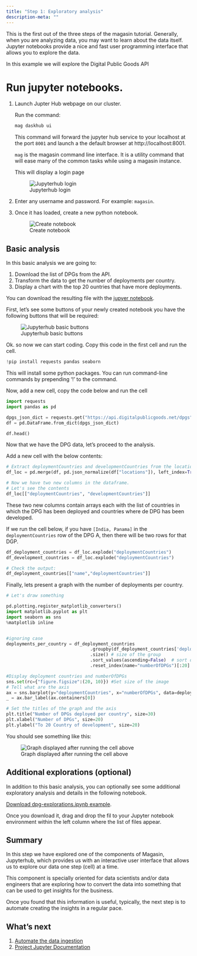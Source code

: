 ```yaml
---
title: "Step 1: Exploratory analysis"
description-meta: ""
---
```


This is the first out of the three steps of the magasin tutorial. Generally, when you are analyzing data, you may want to learn about the data itself. Jupyter notebooks provide a nice and fast user programming interface that allows you to explore the data.

In this example we will explore the Digital Public Goods API


# Run jupyter notebooks.

1. Launch Jupter Hub webpage on our cluster. 

    Run the command: 

    ```sh
    mag daskhub ui
    ```

   This command will forward the jupyter hub service to your localhost at the port `8001` and launch a the default browser at http://localhost:8001.

   :::{.callout-note}
   `mag` is the magasin command line interface. It is a utility command that will ease many of the common tasks while using a magasin instance. 
   :::

    This will display a login page

     ![Jupyterhub login](../images/get-started/jupyterhub-login.png)



2. Enter any username and password. For example: `magasin`.

3. Once it has loaded, create a new python notebook.  

      ![Create notebook](../images/get-started/jupyterhub-create-python-notebook.png)

## Basic analysis

In this basic analysis we are going to:

1. Download the list of DPGs from the API.
2. Transform the data to get the number of deployments per country.
3. Display a chart with the top 20 ountries that have more deployments.

You can download the resulting file with the [jupyer notebook](https://github.com/unicef/magasin/blob/main/examples/dpg-insights/dpg-basic.ipynb).


First, let's see some buttons of your newly created notebook you have the following buttons that will be required:

   ![Jupyterhub basic buttons](../images/get-started/jupyterhub-basic-ui-cells.png)


Ok. so now we can start coding. Copy this code in the first cell and run the cell.

```python
!pip install requests pandas seaborn
```

This will install some python packages. You can run command-line commands by prepending '!' to the command.

Now, add a new cell, copy the code below and run the cell
```python
import requests
import pandas as pd

dpgs_json_dict = requests.get("https://api.digitalpublicgoods.net/dpgs").json()
df = pd.DataFrame.from_dict(dpgs_json_dict)

df.head()
```

Now that we have the DPG data, let's proceed to the analysis.

Add a new cell with the below contents:
```python
# Extract deploymentCountries and developmentCountries from the locations column.
df_loc = pd.merge(df, pd.json_normalize(df["locations"]), left_index=True, right_index=True)

# Now we have two new columns in the dataframe. 
# Let's see the contents
df_loc[["deploymentCountries", "developmentCountries"]]
```

These two new columns contain arrays each with the list of countries in which the DPG has been deployed and countries where de DPG has been developed.

If we run the cell below, if you have `[India, Panama]` in the `deploymentCountries` row of the DPG A, then there will be two rows for that DGP. 

```python
df_deployment_countries = df_loc.explode("deploymentCountries")
df_development_countries = df_loc.explode("deploymentCountries")

# Check the output:
df_deployment_countries[["name","deploymentCountries"]]
```

Finally, lets present a graph with the number of deployments per country.

```python
# Let's draw something

pd.plotting.register_matplotlib_converters()
import matplotlib.pyplot as plt
import seaborn as sns
%matplotlib inline


#ignoring case
deployments_per_country = df_deployment_countries
                                .groupby(df_deployment_countries['deploymentCountries'].str.lower()) # group by country
                                .size() # size of the group
                                .sort_values(ascending=False)  # sort descending
                                .reset_index(name="numberOfDPGs")[:20] # Only 20

#Display deployment countries and numberOfDPGs
sns.set(rc={"figure.figsize":(20, 10)}) #Set size of the image
# Tell what are the axis
ax = sns.barplot(y="deploymentCountries", x="numberOfDPGs", data=deployments_per_country )
_ = ax.bar_label(ax.containers[0])

# Set the titles of the graph and the axis
plt.title("Number of DPGs deployed per country", size=30)
plt.xlabel("Number of DPGs", size=20)
plt.ylabel("To 20 Country of development", size=20)
```

You should see something like this:

![Graph displayed after running the cell above](../images/get-started/jupyterhub-graph-deployment-countries.png)


## Additional explorations (optional)

In addition to this basic analysis, you can optionally see some additional exploratory analysis and details in the following notebook.

[Download dpg-explorations.ipynb example](https://github.com/unicef/magasin/blob/main/examples/dpg-insights/dpg-insights.ipynb){.btn-action-primary .btn-action .btn .btn-outline-primary  role="button"}.

Once you download it, drag and drop the fil to your Jupyter notebook environment within the left column where the list of files appear.


## Summary

In this step we have explored one of the components of Magasin, Jupyterhub, which provides us with an interactive user interface that allows us to explore our data one step (cell) at a time. 

This component is specially oriented for data scientists and/or data engineers that are exploring how to convert the data into something that can be used to get insights for the business.

Once you found that this information is useful, typically, the next step is to automate creating the insights in a regular pace.

## What's next

1. [Automate the data ingestion](./automate-data-ingestion.qmd)
2. [Project Jupyter Documentation](https://docs.jupyter.org/en/latest/)

<!-- TODO add link to setup jupyter hub -->

